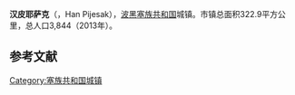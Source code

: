 {{Infobox settlement
| name                    = 汉皮耶萨克
| native_name             = {{lang|sr|Хан Пијесак}}<br>Han Pijesak
| settlement_type         = 市镇
| image_skyline           = Han Pijesak, mestecko na nahorni plosine 1280 m.n.m.jpg
| imagesize               = 
| image_caption           = 
| image_flag              = 
| flag_size               = 
| image_shield            = 
| shield_size             = 
| pushpin_map             = Bosnia
| pushpin_label_position  = 
| pushpin_map_caption     = 在波黑的位置
| latd  = 44 |latm  =04  |lats  =00 |latNS  = N 
| longd =18   |longm =57 |longs =00 |longEW = E 
| coordinates_type        = region:ES_type:city
| coordinates_display     = inline,title
| image_map               = Han Pijesak municipality.svg
| map_caption             = 在波黑的位置
| subdivision_type        = 国家
| subdivision_name        = 波黑
| subdivision_type1       = [[波斯尼亚和黑塞哥维那政区|政治实体]]
| subdivision_name1       = [[塞族共和国|塞族共和国]]
| area_total_km2          = 322.9 
| elevation_m             = 1180
| population_total        = 3844
| population_as_of        = 2013年
| population_density_km2  = auto
| timezone1               = [[欧洲中部时间|CET]]
| utc_offset1             = +1
| timezone1_DST           = [[欧洲中部夏令时间|CEST]]
| utc_offset1_DST         = +2
| postal_code_type        = 邮编
| postal_code             = 71360
| footnotes               = 
}}
'''汉皮耶萨克'''（{{lang-sr|Хан Пијесак}}，Han Pijesak），[[波黑|波黑]][[塞族共和国|塞族共和国]]城镇。市镇总面积322.9平方公里，总人口3,844（2013年）。


==参考文献==
{{reflist}}

[[Category:塞族共和国城镇|Category:塞族共和国城镇]]